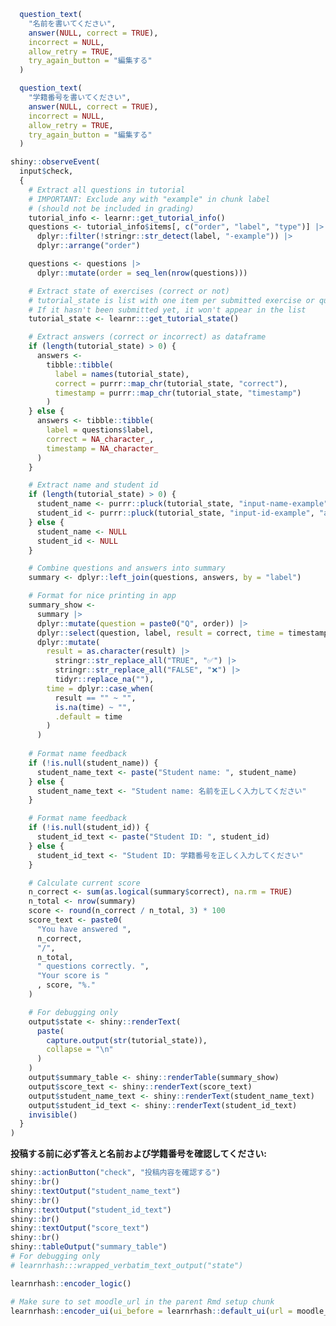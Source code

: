 <!-- Shiny logic and UI to check the results of the student-submitted answers -->

```r
  question_text(
    "名前を書いてください",
    answer(NULL, correct = TRUE),
    incorrect = NULL,
    allow_retry = TRUE,
    try_again_button = "編集する"
  )
```

```r
  question_text(
    "学籍番号を書いてください",
    answer(NULL, correct = TRUE),
    incorrect = NULL,
    allow_retry = TRUE,
    try_again_button = "編集する"
  )
```

```r
shiny::observeEvent(
  input$check,
  {
    # Extract all questions in tutorial
    # IMPORTANT: Exclude any with "example" in chunk label
    # (should not be included in grading)
    tutorial_info <- learnr::get_tutorial_info()
    questions <- tutorial_info$items[, c("order", "label", "type")] |>
      dplyr::filter(!stringr::str_detect(label, "-example")) |>
      dplyr::arrange("order")

    questions <- questions |>
      dplyr::mutate(order = seq_len(nrow(questions)))

    # Extract state of exercises (correct or not)
    # tutorial_state is list with one item per submitted exercise or question.
    # If it hasn't been submitted yet, it won't appear in the list
    tutorial_state <- learnr:::get_tutorial_state()

    # Extract answers (correct or incorrect) as dataframe
    if (length(tutorial_state) > 0) {
      answers <-
        tibble::tibble(
          label = names(tutorial_state),
          correct = purrr::map_chr(tutorial_state, "correct"),
          timestamp = purrr::map_chr(tutorial_state, "timestamp")
        )
    } else {
      answers <- tibble::tibble(
        label = questions$label,
        correct = NA_character_,
        timestamp = NA_character_
      )
    }

    # Extract name and student id
    if (length(tutorial_state) > 0) {
      student_name <- purrr::pluck(tutorial_state, "input-name-example", "answer")
      student_id <- purrr::pluck(tutorial_state, "input-id-example", "answer")
    } else {
      student_name <- NULL
      student_id <- NULL
    }

    # Combine questions and answers into summary
    summary <- dplyr::left_join(questions, answers, by = "label")

    # Format for nice printing in app
    summary_show <-
      summary |>
      dplyr::mutate(question = paste0("Q", order)) |>
      dplyr::select(question, label, result = correct, time = timestamp) |>
      dplyr::mutate(
        result = as.character(result) |>
          stringr::str_replace_all("TRUE", "✅") |>
          stringr::str_replace_all("FALSE", "❌") |>
          tidyr::replace_na(""),
        time = dplyr::case_when(
          result == "" ~ "",
          is.na(time) ~ "",
          .default = time
        )
      )
    
    # Format name feedback
    if (!is.null(student_name)) {
      student_name_text <- paste("Student name: ", student_name)
    } else {
      student_name_text <- "Student name: 名前を正しく入力してください"
    }

    # Format name feedback
    if (!is.null(student_id)) {
      student_id_text <- paste("Student ID: ", student_id)
    } else {
      student_id_text <- "Student ID: 学籍番号を正しく入力してください"
    }

    # Calculate current score
    n_correct <- sum(as.logical(summary$correct), na.rm = TRUE)
    n_total <- nrow(summary)
    score <- round(n_correct / n_total, 3) * 100
    score_text <- paste0(
      "You have answered ",
      n_correct,
      "/",
      n_total,
      " questions correctly. ",
      "Your score is "
      , score, "%."
    )

    # For debugging only
    output$state <- shiny::renderText(
      paste(
        capture.output(str(tutorial_state)),
        collapse = "\n"
      )
    )
    output$summary_table <- shiny::renderTable(summary_show)
    output$score_text <- shiny::renderText(score_text)
    output$student_name_text <- shiny::renderText(student_name_text)
    output$student_id_text <- shiny::renderText(student_id_text)
    invisible()
  }
)
```

**投稿する前に必ず答えと名前および学籍番号を確認してください:**

```r
shiny::actionButton("check", "投稿内容を確認する")
shiny::br()
shiny::textOutput("student_name_text")
shiny::br()
shiny::textOutput("student_id_text")
shiny::br()
shiny::textOutput("score_text")
shiny::br()
shiny::tableOutput("summary_table")
# For debugging only
# learnrhash:::wrapped_verbatim_text_output("state")
```


```r
learnrhash::encoder_logic()
```

```r
# Make sure to set moodle_url in the parent Rmd setup chunk
learnrhash::encoder_ui(ui_before = learnrhash::default_ui(url = moodle_url))
```
